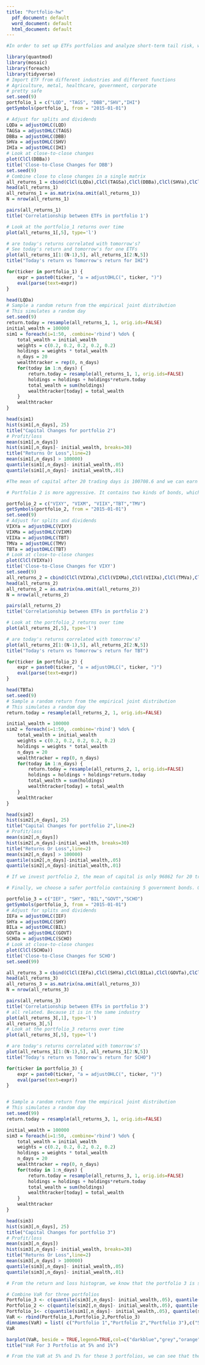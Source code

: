 ```yaml
---
title: "Portfolio-hw"
  pdf_document: default
  word_document: default
  html_document: default
---
```

```r
#In order to set up ETFs portfolios and analyze short-term tail risk, we choose three different portfolios with different industries. For the first portfolio which is pretty diverse, it is included ETFs from 3 industries: Agricultural commodity, Metals and Healthcare, and ETFs from 2 different supporters: government and corporate. 
```

```r
library(quantmod)
library(mosaic)
library(foreach)
library(tidyverse)
# Import ETF from different industries and different functions
# Agriculture, metal, healthcare, government, corporate
# pretty safe
set.seed(9)
portfolio_1 = c("LQD", "TAGS", "DBB","SHV","IHI")
getSymbols(portfolio_1, from = "2015-01-01") 

# Adjust for splits and dividends
LQDa = adjustOHLC(LQD)
TAGSa = adjustOHLC(TAGS)
DBBa = adjustOHLC(DBB)
SHVa = adjustOHLC(SHV)
IHIa = adjustOHLC(IHI)
# Look at close-to-close changes
plot(ClCl(DBBa))
title('Close-to-Close Changes for DBB')
set.seed(9)
# Combine close to close changes in a single matrix
all_returns_1 = cbind(ClCl(LQDa),ClCl(TAGSa),ClCl(DBBa),ClCl(SHVa),ClCl(IHIa))
head(all_returns_1)
all_returns_1 = as.matrix(na.omit(all_returns_1))
N = nrow(all_returns_1)

pairs(all_returns_1)
title('Correlationship between ETFs in portfolio 1')

# Look at the portfolio_1 returns over time
plot(all_returns_1[,5], type='l')

# are today's returns correlated with tomorrow's? 
# See today's return and tomorrow's for one ETFs  
plot(all_returns_1[1:(N-1),5], all_returns_1[2:N,5])
title("Today's return vs Tomorrow's return for IHI")

for(ticker in portfolio_1) {
	expr = paste0(ticker, "a = adjustOHLC(", ticker, ")")
	eval(parse(text=expr))
}

head(LQDa)
# Sample a random return from the empirical joint distribution
# This simulates a random day
set.seed(9)
return.today = resample(all_returns_1, 1, orig.ids=FALSE)
initial_wealth = 100000
sim1 = foreach(i=1:50, .combine='rbind') %do% {
	total_wealth = initial_wealth
	weights = c(0.2, 0.2, 0.2, 0.2, 0.2)
	holdings = weights * total_wealth
	n_days = 20
	wealthtracker = rep(0, n_days)
	for(today in 1:n_days) {
		return.today = resample(all_returns_1, 1, orig.ids=FALSE)
		holdings = holdings + holdings*return.today
		total_wealth = sum(holdings)
		wealthtracker[today] = total_wealth
	}
	wealthtracker
}

head(sim1)
hist(sim1[,n_days], 25)
title("Capital Changes for portfolio 2")
# Profit/loss
mean(sim1[,n_days])
hist(sim1[,n_days]- initial_wealth, breaks=30)
title("Returns Or Loss",line=2)
mean(sim1[,n_days] > 100000)
quantile(sim1[,n_days]- initial_wealth,.05)
quantile(sim1[,n_days]- initial_wealth,.01)
```
```r
#The mean of capital after 20 trading days is 100708.6 and we can earn an average rate of return of 0.7% for 20 trading days on our investment. In addition, we could earn returns at the 58% confidence. Considering the VaR, if the degree of risk preference and acceptance ability of our investors is 5%, portfolio 1 has a 5% VaR of 3128, which means that there is a 0.05 probability that the portfolio 1 will fall in value by more than 3128 in a 20 trading-day period. If the degree of risk preference and acceptance ability of our investors is 1%, portfolio 1 has a 1% VaR of 4396, which means that there is a 0.01 probability that the portfolio 1 will fall in value by more than 4396 in a 20 trading-day period. 
```
```r
# Portfolio 2 is more aggressive. It contains two kinds of bonds, which are volitality and leverage bonds. Leverage bonds provide magnified exposure to popular fixed income benchmarks. They can generage amplified returns and also have higher risks. Volitality ETFs tend to move in the opposite direction of the broad market. Therefore, the portfolio 2 is supposed to win the market and win more when the market is down. However, it has to cover more risks as well whe nthe market is up.
```

```r
portfolio_2 = c("VIXY", "VIXM", "VIIX","TBT","TMV")
getSymbols(portfolio_2, from = "2015-01-01") 
set.seed(9)
# Adjust for splits and dividends
VIXYa = adjustOHLC(VIXY)
VIXMa = adjustOHLC(VIXM)
VIIXa = adjustOHLC(TBT)
TMVa = adjustOHLC(TMV)
TBTa = adjustOHLC(TBT)
# Look at close-to-close changes
plot(ClCl(VIXYa))
title('Close-to-Close Changes for VIXY')
set.seed(9)
all_returns_2 = cbind(ClCl(VIXYa),ClCl(VIXMa),ClCl(VIIXa),ClCl(TMVa),ClCl(TBTa))
head(all_returns_2)
all_returns_2 = as.matrix(na.omit(all_returns_2))
N = nrow(all_returns_2)

pairs(all_returns_2)
title('Correlationship between ETFs in portfolio 2')

# Look at the portfolio_2 returns over time
plot(all_returns_2[,5], type='l')

# are today's returns correlated with tomorrow's? 
plot(all_returns_2[1:(N-1),5], all_returns_2[2:N,5])
title("Today's return vs Tomorrow's return for TBT")

for(ticker in portfolio_2) {
	expr = paste0(ticker, "a = adjustOHLC(", ticker, ")")
	eval(parse(text=expr))
}

head(TBTa)
set.seed(9)
# Sample a random return from the empirical joint distribution
# This simulates a random day
return.today = resample(all_returns_2, 1, orig.ids=FALSE)

initial_wealth = 100000
sim2 = foreach(i=1:50, .combine='rbind') %do% {
	total_wealth = initial_wealth
	weights = c(0.2, 0.2, 0.2, 0.2, 0.2)
	holdings = weights * total_wealth
	n_days = 20
	wealthtracker = rep(0, n_days)
	for(today in 1:n_days) {
		return.today = resample(all_returns_2, 1, orig.ids=FALSE)
		holdings = holdings + holdings*return.today
		total_wealth = sum(holdings)
		wealthtracker[today] = total_wealth
	}
	wealthtracker
}

head(sim2)
hist(sim2[,n_days], 25)
title("Capital Changes for portfolio 2",line=2)
# Profit/loss
mean(sim2[,n_days])
hist(sim2[,n_days]-initial_wealth, breaks=30)
title("Returns Or Loss",line=2)
mean(sim2[,n_days] > 100000)
quantile(sim2[,n_days]-initial_wealth,.05)
quantile(sim2[,n_days]-initial_wealth,.01)
```
```r
# If we invest portfolio 2, the mean of capital is only 96862 for 20 trading days, which has the 3.1% loss. And there is only 34% probability to win. For investors at 5% of risk preference, the value in risk is more than 15539. For investors at 1% of risk preference, the value in risk is more than 17789. It only earns when the market is down, so we need to pay close attention to the broad market when investing this portfolio. 
```

```r
# Finally, we choose a safer portfolio containing 5 government bonds. Government Bonds ETFs offer investors exposure to fixed income securities issued by government agencies, which have little risk and small returns as well. They are more preferred by risk averse individuals.
```

```r
portfolio_3 = c("IEF", "SHY", "BIL","GOVT","SCHO")
getSymbols(portfolio_3, from = "2015-01-01") 
# Adjust for splits and dividends
IEFa = adjustOHLC(IEF)
SHYa = adjustOHLC(SHY)
BILa = adjustOHLC(BIL)
GOVTa = adjustOHLC(GOVT)
SCHOa = adjustOHLC(SCHO)
# Look at close-to-close changes
plot(ClCl(SCHOa))
title('Close-to-Close Changes for SCHO')
set.seed(99)

all_returns_3 = cbind(ClCl(IEFa),ClCl(SHYa),ClCl(BILa),ClCl(GOVTa),ClCl(SCHOa))
head(all_returns_3)
all_returns_3 = as.matrix(na.omit(all_returns_3))
N = nrow(all_returns_3)

pairs(all_returns_3)
title('Correlationship between ETFs in portfolio 3')
# all related. Because it is in the same industry
plot(all_returns_3[,1], type='l')
all_returns_3[,5]
# Look at the portfolio_3 returns over time
plot(all_returns_3[,5], type='l')

# are today's returns correlated with tomorrow's? 
plot(all_returns_1[1:(N-1),5], all_returns_1[2:N,5])
title("Today's return vs Tomorrow's return for SCHO")

for(ticker in portfolio_3) {
	expr = paste0(ticker, "a = adjustOHLC(", ticker, ")")
	eval(parse(text=expr))
}


# Sample a random return from the empirical joint distribution
# This simulates a random day
set.seed(99)
return.today = resample(all_returns_3, 1, orig.ids=FALSE)

initial_wealth = 100000
sim3 = foreach(i=1:50, .combine='rbind') %do% {
	total_wealth = initial_wealth
	weights = c(0.2, 0.2, 0.2, 0.2, 0.2)
	holdings = weights * total_wealth
	n_days = 20
	wealthtracker = rep(0, n_days)
	for(today in 1:n_days) {
		return.today = resample(all_returns_3, 1, orig.ids=FALSE)
		holdings = holdings + holdings*return.today
		total_wealth = sum(holdings)
		wealthtracker[today] = total_wealth
	}
	wealthtracker
}

head(sim3)
hist(sim3[,n_days], 25)
title("Capital Changes for portfolio 3")
# Profit/loss
mean(sim3[,n_days])
hist(sim3[,n_days]- initial_wealth, breaks=30)
title("Returns Or Loss",line=2)
mean(sim3[,n_days] > 100000)
quantile(sim3[,n_days]- initial_wealth,.05)
quantile(sim3[,n_days]- initial_wealth,.01)
```
```r
# From the return and loss histogram, we know that the portfolio 3 is safer than portfolio 1 and 2, the most loss can only be 1500 and also the most earns can only less than 1200 approximately which follows the principle of low risk and low return. Also the correlationship between ETFs in porfolio 3, they have close relationship between each other since they are all issued by government agencies and varied simultaneously. For investors at 1% of risk preference, the value in risk is more than 1302.
```

```r
# Combine VaR for three portfolios
Portfolio_3 <- c(quantile(sim3[,n_days]- initial_wealth,.05), quantile(sim3[,n_days]- initial_wealth,.01))
Portfolio_2 <- c(quantile(sim2[,n_days]- initial_wealth,.05), quantile(sim2[,n_days]- initial_wealth,.01))
Portfolio_1<- c(quantile(sim1[,n_days]- initial_wealth,.05), quantile(sim1[,n_days]- initial_wealth,.01))
VaR <- rbind(Portfolio_1,Portfolio_2,Portfolio_3)
dimnames(VaR) = list( c("Portfolio 1","Portfolio 2","Portfolio 3"),c("5%","1%"))
VaR

barplot(VaR, beside = TRUE,legend=TRUE,col=c("darkblue","grey","orange"),cex.names=0.8,las=1,bty ="n",args.legend = list(x ='bottom', bty='n', inset=c(-0.25,0)))
title("VaR For 3 Portfolio at 5% and 1%")

```
```r
# From the VaR at 5% and 1% for these 3 portfolios, we can see that the porfolio 2 loses most and covers the most risks and the porfolio 1 is the safest compared with other porfolios. Also, the value at risk is also different by the lose probability. 1% lose probability will lose more compared with 5% lose probability. And the probability also represents the risk preference of investors. If the investors have low risk preference, it means that we need to consider high lose probability and the VaR turns out to be less. And we need to choose safer portfolio, like portfolio 1 or 2, in order to hedge risk as much as possible.
```

